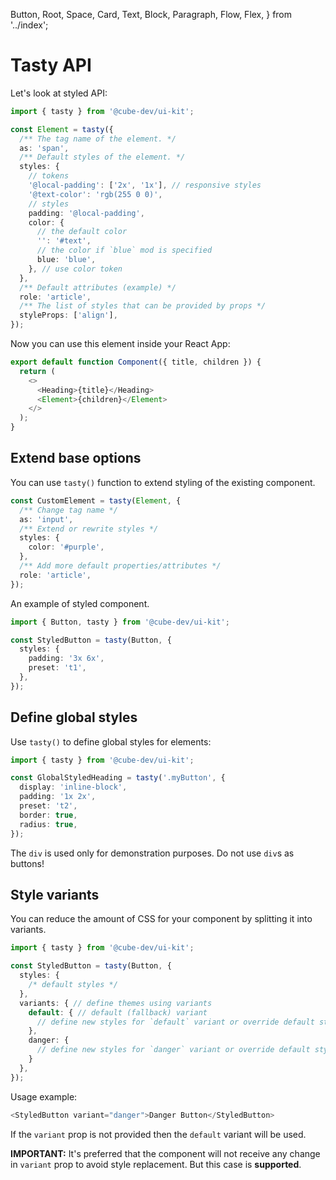   Button,
  Root,
  Space,
  Card,
  Text,
  Block,
  Paragraph,
  Flow,
  Flex,
} from '../index';

<Meta of={TastyStories} />

# Tasty API

Let's look at styled API:

```typescript jsx
import { tasty } from '@cube-dev/ui-kit';

const Element = tasty({
  /** The tag name of the element. */
  as: 'span',
  /** Default styles of the element. */
  styles: {
    // tokens
    '@local-padding': ['2x', '1x'], // responsive styles
    '@text-color': 'rgb(255 0 0)',
    // styles
    padding: '@local-padding',
    color: {
      // the default color
      '': '#text',
      // the color if `blue` mod is specified
      blue: 'blue',
    }, // use color token
  },
  /** Default attributes (example) */
  role: 'article',
  /** The list of styles that can be provided by props */
  styleProps: ['align'],
});
```

Now you can use this element inside your React App:

```typescript jsx
export default function Component({ title, children }) {
  return (
    <>
      <Heading>{title}</Heading>
      <Element>{children}</Element>
    </>
  );
}
```

## Extend base options

You can use `tasty()` function to extend styling of the existing component.

```typescript jsx
const CustomElement = tasty(Element, {
  /** Change tag name */
  as: 'input',
  /** Extend or rewrite styles */
  styles: {
    color: '#purple',
  },
  /** Add more default properties/attributes */
  role: 'article',
});
```

An example of styled component.

```typescript jsx
import { Button, tasty } from '@cube-dev/ui-kit';

const StyledButton = tasty(Button, {
  styles: {
    padding: '3x 6x',
    preset: 't1',
  },
});
```

<Canvas>
  <Story of={TastyStories.StyledButton} />
</Canvas>

## Define global styles

Use `tasty()` to define global styles for elements:

```typescript jsx
import { tasty } from '@cube-dev/ui-kit';

const GlobalStyledHeading = tasty('.myButton', {
  display: 'inline-block',
  padding: '1x 2x',
  preset: 't2',
  border: true,
  radius: true,
});
```

The `div` is used only for demonstration purposes. Do not use `div`s as buttons!

<Canvas>
  <Story of={TastyStories.GloballyStyledButton} />
</Canvas>

## Style variants

You can reduce the amount of CSS for your component by splitting it into variants.

```typescript jsx
import { tasty } from '@cube-dev/ui-kit';

const StyledButton = tasty(Button, {
  styles: {
    /* default styles */
  },
  variants: { // define themes using variants
    default: { // default (fallback) variant
      // define new styles for `default` variant or override default styles.
    },
    danger: {
      // define new styles for `danger` variant or override default styles.
    }
  },
});
```

Usage example:

```typescript jsx
<StyledButton variant="danger">Danger Button</StyledButton>
```

If the `variant` prop is not provided then the `default` variant will be used.

**IMPORTANT:** It's preferred that the component will not receive any change in `variant` prop to avoid style replacement. But this case is **supported**.
